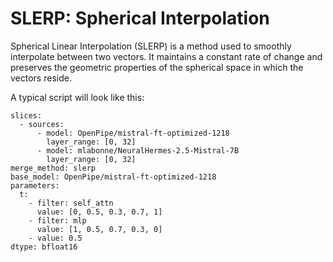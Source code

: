 # SLERP: Spherical Interpolation

Spherical Linear Interpolation (SLERP) is a method used to smoothly interpolate between two vectors. It maintains a constant rate of change and preserves the geometric properties of the spherical space in which the vectors reside.

A typical script will look like this:

```
slices:
  - sources:
      - model: OpenPipe/mistral-ft-optimized-1218
        layer_range: [0, 32]
      - model: mlabonne/NeuralHermes-2.5-Mistral-7B
        layer_range: [0, 32]
merge_method: slerp
base_model: OpenPipe/mistral-ft-optimized-1218
parameters:
  t:
    - filter: self_attn
      value: [0, 0.5, 0.3, 0.7, 1]
    - filter: mlp
      value: [1, 0.5, 0.7, 0.3, 0]
    - value: 0.5
dtype: bfloat16
